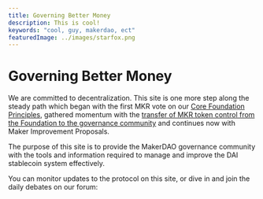 ```yaml
---
title: Governing Better Money 
description: This is cool!
keywords: "cool, guy, makerdao, ect"
featuredImage: ../images/starfox.png
---
```


# Governing Better Money

We are committed to decentralization. This site is one more step along the steady path which began with the first MKR vote on our [Core Foundation Principles](https://blog.makerdao.com/foundation-proposal-v2/), gathered momentum with the [transfer of MKR token control from the Foundation to the governance community](https://blog.makerdao.com/the-transfer-of-mkr-token-control-to-governance-the-final-step/) and continues now with Maker Improvement Proposals. 

The purpose of this site is to provide the MakerDAO governance community with the tools and information required to manage and improve the DAI stablecoin system effectively. 

You can monitor updates to the protocol on this site, or dive in and join the daily debates on our forum:

